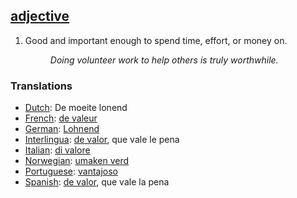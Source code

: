 ==[[adjective]]==
#Good and important enough to spend time, effort, or money on. 
#:''Doing volunteer work to help others is truly worthwhile.''

===Translations===

*[[Dutch]]: De moeite lonend
*[[French]]: [[de valeur]]
*[[German]]: [[Lohnend]]
*[[Interlingua]]: [[de valor]], que vale le pena
*[[Italian]]: [[di valore]]
*[[Norwegian]]: [[umaken verd]]
*[[Portuguese]]: [[vantajoso]]
*[[Spanish]]: [[de valor]], que vale la pena